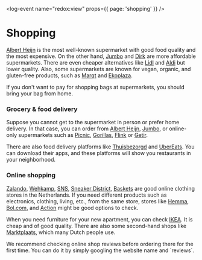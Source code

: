 <log-event name="redox:view" props={{ page: 'shopping' }} />

# Shopping

[Albert Heijn](https://www.ah.nl/) is the most well-known supermarket with good food quality and the most expensive. On the other hand, [Jumbo](https://www.jumbo.com/) and [Dirk](https://www.dirk.nl/) are more affordable supermarkets. There are even cheaper alternatives like [Lidl](https://www.lidl.nl/) and [Aldi](https://www.aldi.nl/) but lower quality. Also, some supermarkets are known for vegan, organic, and gluten-free products, such as [Marqt](https://www.marqt.nl/) and [Ekoplaza](https://www.ekoplaza.nl/nl).

<callout>
  If you don't want to pay for shopping bags at supermarkets, you should bring your bag from home.
</callout>

<youtube id="huef5TCBMIw" />

### Grocery & food delivery 
Suppose you cannot get to the supermarket in person or prefer home delivery. In that case, you can order from [Albert Heijn](https://www.ah.nl/over-ah/app), [Jumbo](https://www.jumbo.com/), or online-only supermarkets such as [Picnic](https://picnic.app/nl/), [Gorillas](https://gorillas.io/en), [Flink](https://www.goflink.com/en) or [Getir](https://getir.com/nl/).

There are also food delivery platforms like [Thuisbezorgd](https://www.thuisbezorgd.nl/en/) and [UberEats](https://www.ubereats.com/nl). You can download their apps, and these platforms will show you restaurants in your neighborhood. 

### Online shopping 
[Zalando](https://www.zalando.nl/), [Wehkamp](https://www.wehkamp.nl/), [SNS](https://www.sneakersnstuff.com/en), [Sneaker District](https://www.sneakerdistrict.nl/?gclid=CjwKCAiA9tyQBhAIEiwA6tdCrGKh2ekBpf9dN_VhXznGgaCjln6Irg0eLCM6RT_3bBy2bZRQsc-28hoCVj0QAvD_BwE), [Baskets](https://www.baskets-store.com/nl/) are good online clothing stores in the Netherlands. If you need different products such as electronics, clothing, living, etc., from the same store, stores like [Hemma](https://www.hema.nl/), [Bol.com](https://www.bol.com/nl/nl/), and [Action](https://www.action.com/nl-nl/) might be good options to check.  

When you need furniture for your new apartment, you can check [IKEA](https://www.ikea.com/nl/en/). It is cheap and of good quality. There are also some second-hand shops like [Marktplaats](https://www.marktplaats.nl/), which many Dutch people use. 

<callout type="warning">
  We recommend checking online shop reviews before ordering there for the first time. You can do it by simply googling the website name and `reviews`.
</callout>
